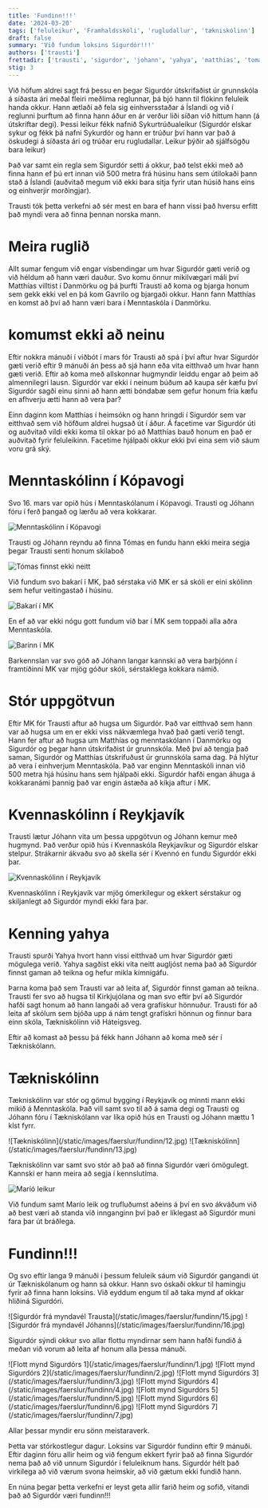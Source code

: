 ```yaml
---
title: 'Fundinn!!!'
date: '2024-03-20'
tags: ['feluleikur', 'Framhaldsskóli', 'rugludallur', 'tækniskólinn']
draft: false
summary: 'Við fundum loksins Sigurdór!!!'
authors: ['trausti']
frettadir: ['trausti', 'sigurdor', 'johann', 'yahya', 'matthias', 'tomas']
stig: 3
---
```



Við höfum aldrei sagt frá þessu en þegar Sigurdór útskrifaðist úr grunnskóla á síðasta ári meðal fleiri meðlima reglunnar,
þá bjó hann til flókinn feluleik handa okkur. Hann ætlaði að fela sig einhversstaðar á Íslandi og við í reglunni þurftum að finna hann 
áður en ár verður liði síðan við hittum hann (á útskriftar degi).
Þessi leikur fékk nafnið Sykurtrúðualeikur (Sigurdór elskar sykur og fékk þá nafni Sykurdór og hann 
er trúður því hann var það á öskudegi á síðasta ári og trúðar eru rugludallar. Leikur þýðir að sjálfsögðu bara leikur)


Það var samt ein regla sem Sigurdór setti á okkur, það telst ekki með að finna hann ef þú ert innan við 500 metra frá húsinu hans
sem útilokaði þann stað á Íslandi (auðvitað megum við ekki bara sitja fyrir utan húsið hans eins og einhverjir morðingjar).


Trausti tók þetta verkefni að sér mest en bara ef hann vissi það hversu erfitt það myndi vera að finna þennan norska mann.


<TOCInline toc={props.toc} asDisclosure />


# Meira ruglið


Allt sumar fengum við engar vísbendingar um hvar Sigurdór gæti verið og við héldum að hann væri dauður.
Svo komu önnur mikilvægari máli því Matthías villtist í Danmörku og þá þurfti Trausti að koma og bjarga honum
sem gekk ekki vel en þá kom Gavrilo og bjargaði okkur. Hann fann Matthías en komst að því að hann væri bara í Menntaskóla í Danmörku.


# komumst ekki að neinu


Eftir nokkra mánuði í viðbót í mars fór Trausti að spá í því aftur hvar Sigurdór gæti verið eftir 9 mánuði án þess að sjá hann eða vita
eitthvað um hvar hann gæti verið. 
Eftir að koma með allskonnar hugmyndir leiddu engar að þeim að almennilegri lausn. Sigurdór var ekki í neinum búðum að kaupa sér kæfu 
því Sigurdór sagði einu sinni að hann ætti bóndabæ sem gefur honum fría kæfu en afhverju ætti hann að vera þar?


Einn daginn kom Matthías í heimsókn og hann hringdi í Sigurdór sem var eitthvað sem við höfðum aldrei hugsað út í áður.
Á facetime var Sigurdór úti og auðvitað vildi ekki koma til okkar þó að Matthías bauð honum en það er auðvitað fyrir feluleikinn.
Facetime hjálpaði okkur ekki því eina sem við sáum voru grá ský.


# Menntaskólinn í Kópavogi


Svo 16. mars var opið hús í Menntaskólanum í Kópavogi. Trausti og Jóhann fóru í ferð þangað og lærðu að vera kokkarar.


![Menntaskólinn í Kópavogi](/static/images/faerslur/fundinn/8.jpg)


Trausti og Jóhann reyndu að finna Tómas en fundu hann ekki meira segja þegar Trausti senti honum skilaboð


![Tómas finnst ekki neitt](/static/images/faerslur/fundinn/9.jpg)


Við fundum svo bakarí í MK, það sérstaka við MK er sá skóli er eini skólinn sem hefur veitingastað í húsinu.


![Bakarí í MK](/static/images/faerslur/fundinn/10.jpg)


En ef að var ekki nógu gott fundum við bar í MK sem toppaði alla aðra Menntaskóla. 


![Barinn í MK](/static/images/faerslur/fundinn/11.jpg)


Barkennslan var svo góð að Jóhann langar kannski að vera barþjónn í framtíðinni
MK var mjög góður skóli, sérstaklega kokkara námið.


# Stór uppgötvun


Eftir MK fór Trausti aftur að hugsa um Sigurdór. Það var eitthvað sem hann var að hugsa um en er ekki viss nákvæmlega hvað það gæti 
verið tengt. Hann fer aftur að hugsa um Matthías og menntaskólann í Danmörku og Sigurdór og þegar hann útskrifaðist úr grunnskóla.
Með því að tengja það saman, Sigurdór og Matthías útskrifuðust úr grunnskóla sama dag.
Þá hlýtur að vera í einhverjum Menntaskóla. Það var enginn Menntaskóli innan við 500 metra hjá húsinu hans sem hjálpaði ekki.
Sigurdór hafði engan áhuga á kokkaranámi þannig það var engin ástæða að kíkja aftur í MK.


# Kvennaskólinn í Reykjavík


Trausti lætur Jóhann vita um þessa uppgötvun og Jóhann kemur með hugmynd. Það verður opið hús í Kvennaskóla Reykjavíkur og 
Sigurdór elskar stelpur.
Strákarnir ákvaðu svo að skella sér í Kvennó en fundu Sigurdór ekki þar. 


![Kvennaskólinn í Reykjavík](/static/images/faerslur/fundinn/17.jpg)


Kvennaskólinn í Reykjavík var mjög ómerkilegur og ekkert sérstakur
og skiljanlegt að Sigurdór myndi ekki fara þar.


# Kenning yahya


Trausti spurði Yahya hvort hann vissi eitthvað um hvar Sigurdór gæti mögulega verið.
Yahya sagðist ekki vita neitt augljóst nema það að Sigurdór finnst gaman að teikna og hefur mikla kímnigáfu.


Þarna koma það sem Trausti var að leita af, Sigurdór finnst gaman að teikna. 
Trausti fer svo að hugsa til Kirkjujólana og man svo eftir því að Sigurdór hafði sagt honum að hann langaði að vera grafískur hönnuður.
Trausti fór að leita af skólum sem bjóða upp á nám tengt grafískri hönnun og finnur bara einn skóla, Tækniskólinn við Háteigsveg.


Eftir að komast að þessu þá fékk hann Jóhann að koma með sér í Tækniskólann.


# Tækniskólinn


Tækniskólinn var stór og gömul bygging í Reykjavík og minnti mann ekki mikið á Menntaskóla.
Það vill samt svo til að á sama degi og Trausti og Jóhann fóru í Tækniskólann var líka opið hús
en Trausti og Jóhann mættu 1 klst fyrr.


<Grid>
  <GridItem>![Tækniskólinn](/static/images/faerslur/fundinn/12.jpg)</GridItem>
  <GridItem>![Tækniskólinn](/static/images/faerslur/fundinn/13.jpg)</GridItem>
</Grid>


Tækniskólinn var samt svo stór að það að finna Sigurdór væri ómögulegt.
Kannski er hann meira að segja í kennslutíma.


![Maríó leikur](/static/images/faerslur/fundinn/14.jpg)


Við fundum samt Marío leik og trufluðumst aðeins á því en svo ákváðum við að best væri að standa við innganginn
því það er líklegast að Sigurdór muni fara þar út bráðlega.


# Fundinn!!!


Og svo eftir langa 9 mánuði í þessum feluleik sáum við Sigurdór gangandi út úr Tækniskólanum og 
hann sá okkur. Hann svo óskaði okkur til hamingju fyrir að finna hann loksins.
Við eyddum engum til að taka mynd af okkar hliðiná Sigurdóri.


<Grid>
  <GridItem>![Sigurdór frá myndavél Trausta](/static/images/faerslur/fundinn/15.jpg)</GridItem>
  <GridItem>![Sigurdór frá myndavél Jóhanns](/static/images/faerslur/fundinn/16.jpg)</GridItem>
</Grid>


Sigurdór sýndi okkur svo allar flottu myndirnar sem hann hafði fundið á meðan við vorum að leita af honum 
alla þessa mánuði.


<Grid>
  <GridItem>![Flott mynd Sigurdórs 1](/static/images/faerslur/fundinn/1.jpg)</GridItem>
  <GridItem>![Flott mynd Sigurdórs 2](/static/images/faerslur/fundinn/2.jpg)</GridItem>
  <GridItem>![Flott mynd Sigurdórs 3](/static/images/faerslur/fundinn/3.jpg)</GridItem>
  <GridItem>![Flott mynd Sigurdórs 4](/static/images/faerslur/fundinn/4.jpg)</GridItem>
  <GridItem>![Flott mynd Sigurdórs 5](/static/images/faerslur/fundinn/5.jpg)</GridItem>
  <GridItem>![Flott mynd Sigurdórs 6](/static/images/faerslur/fundinn/6.jpg)</GridItem>
  <GridItem>![Flott mynd Sigurdórs 7](/static/images/faerslur/fundinn/7.jpg)</GridItem>
</Grid>


Allar þessar myndir eru sönn meistaraverk.


Þetta var stórkostlegur dagur. Loksins var Sigurdór fundinn eftir 9 mánuði.
Eftir daginn fóru allir heim og við fengum ekkert fyrir það að finna Sigurdór nema það að við unnum Sigurdór í feluleiknum hans. 
Sigurdór hélt það virkilega að við værum svona heimskir, að við gætum ekki fundið hann.


En núna þegar þetta verkefni er leyst geta allir farið heim og sofið, vitandi það að Sigurdór væri fundinn!!!
